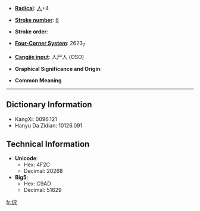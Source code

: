 * '''[[Wiktionary:Chinese radical index| Radical]]''': [[Wiktionary:Chinese radical index 人|人]]+4

* '''[[Wiktionary:Chinese total strokes index|Stroke number]]''': [[Wiktionary:Chinese total strokes index 6|6]]

* '''Stroke order''': 

* '''[[Wiktionary:Chinese four corner index|Four-Corner System]]''': 2623<sub>7</sub>

* '''[[Wiktionary:Chinese Cangjie index|Cangjie input]]''': 人尸人 (OSO)

* '''Graphical Significance and Origin''': 

* '''Common Meaning'''

----

== Dictionary Information ==

* KangXi: 0096.121
* Hanyu Da Zidian: 10126.091

== Technical Information ==

* '''Unicode''':
** Hex: 4F2C
** Decimal: 20268
* '''Big5''':
** Hex: C9AD
** Decimal: 51629

[[fr:伬]]